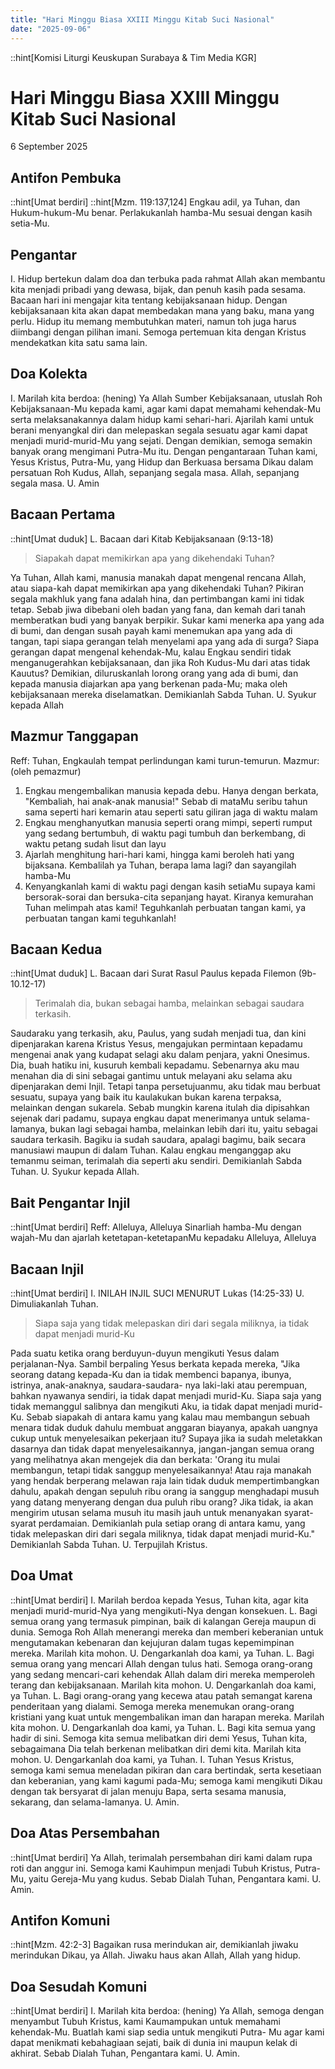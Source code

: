 ```yaml
---
title: "Hari Minggu Biasa XXIII Minggu Kitab Suci Nasional"
date: "2025-09-06"
---
```

::hint[Komisi Liturgi Keuskupan Surabaya & Tim Media KGR]
# Hari Minggu Biasa XXIII Minggu Kitab Suci Nasional
6 September 2025


## Antifon Pembuka
::hint[Umat berdiri]
::hint[Mzm. 119:137,124]
Engkau adil, ya Tuhan, dan Hukum-hukum-Mu benar. Perlakukanlah hamba-Mu sesuai dengan kasih setia-Mu. 

## Pengantar
I. Hidup bertekun dalam doa dan terbuka pada rahmat Allah akan membantu kita menjadi pribadi yang dewasa, bijak, dan penuh kasih pada sesama. Bacaan hari ini mengajar kita tentang kebijaksanaan hidup. Dengan kebijaksanaan kita akan dapat membedakan mana yang baku, mana yang perlu. Hidup itu memang membutuhkan materi, namun toh juga harus diimbangi dengan pilihan imani. Semoga pertemuan kita dengan Kristus mendekatkan kita satu sama lain. 

## Doa Kolekta
I. Marilah kita berdoa: (hening)
Ya Allah Sumber Kebijaksanaan, utuslah Roh Kebijaksanaan-Mu kepada kami, agar kami dapat memahami kehendak-Mu serta melaksanakannya dalam hidup kami sehari-hari. Ajarilah kami untuk berani menyangkal diri dan melepaskan segala sesuatu agar kami dapat menjadi murid-murid-Mu yang sejati. Dengan demikian, semoga semakin banyak orang mengimani Putra-Mu itu. Dengan pengantaraan Tuhan kami, Yesus Kristus, Putra-Mu, yang Hidup dan Berkuasa bersama Dikau dalam persatuan Roh Kudus, Allah, sepanjang segala masa. Allah, sepanjang segala masa. U. Amin

## Bacaan Pertama
::hint[Umat duduk]
L. Bacaan dari Kitab Kebijaksanaan (9:13-18)
> Siapakah dapat memikirkan apa yang dikehendaki Tuhan? 

Ya Tuhan, Allah kami, manusia manakah dapat mengenal rencana Allah, atau siapa-kah dapat memikirkan apa yang dikehendaki Tuhan? Pikiran segala makhluk yang fana adalah hina, dan pertimbangan kami ini tidak tetap. Sebab jiwa dibebani oleh badan yang fana, dan kemah dari tanah memberatkan budi yang banyak berpikir. Sukar kami menerka apa yang ada di bumi, dan dengan susah payah kami menemukan apa yang ada di tangan, tapi siapa gerangan telah menyelami apa yang ada di surga? Siapa gerangan dapat mengenal kehendak-Mu, kalau Engkau sendiri tidak menganugerahkan kebijaksanaan, dan jika Roh Kudus-Mu dari atas tidak Kauutus? Demikian, diluruskanlah lorong orang yang ada di bumi, dan kepada manusia diajarkan apa yang berkenan pada-Mu; maka oleh kebijaksanaan mereka diselamatkan. Demikianlah Sabda Tuhan. 
U. Syukur kepada Allah

## Mazmur Tanggapan
Reff: Tuhan, Engkaulah tempat perlindungan kami turun-temurun. 
Mazmur: (oleh pemazmur)
1. Engkau mengembalikan manusia kepada debu. Hanya dengan berkata, "Kembaliah, hai anak-anak manusia!" Sebab di mataMu seribu tahun sama seperti hari kemarin atau seperti satu giliran jaga di waktu malam
2. Engkau menghanyutkan manusia seperti orang mimpi, seperti rumput yang sedang bertumbuh, di waktu pagi tumbuh dan berkembang, di waktu petang sudah lisut dan layu
3. Ajarlah menghitung hari-hari kami, hingga kami beroleh hati yang bijaksana. Kembalilah ya Tuhan, berapa lama lagi? dan sayangilah hamba-Mu
4. Kenyangkanlah kami di waktu pagi dengan kasih setiaMu supaya kami bersorak-sorai dan bersuka-cita sepanjang hayat. Kiranya kemurahan Tuhan melimpah atas kami! Teguhkanlah perbuatan tangan kami, ya perbuatan tangan kami teguhkanlah!

## Bacaan Kedua
::hint[Umat duduk]
L. Bacaan dari Surat Rasul Paulus kepada Filemon (9b-10.12-17) 
> Terimalah dia, bukan sebagai hamba, melainkan sebagai saudara terkasih.

Saudaraku yang terkasih, aku, Paulus, yang sudah menjadi tua, dan kini dipenjarakan karena Kristus Yesus, mengajukan permintaan kepadamu mengenai anak yang kudapat selagi aku dalam penjara, yakni Onesimus. Dia, buah hatiku ini, kusuruh kembali kepadamu. Sebenarnya aku mau menahan dia di sini sebagai gantimu untuk melayani aku selama aku dipenjarakan demi Injil. Tetapi tanpa persetujuanmu, aku tidak mau berbuat sesuatu, supaya yang baik itu kaulakukan bukan karena terpaksa, melainkan dengan sukarela. Sebab mungkin karena itulah dia dipisahkan sejenak dari padamu, supaya engkau dapat menerimanya untuk selama-lamanya, bukan lagi sebagai hamba, melainkan lebih dari itu, yaitu sebagai saudara terkasih. Bagiku ia sudah saudara, apalagi bagimu, baik secara manusiawi maupun di dalam Tuhan. Kalau engkau menganggap aku temanmu seiman, terimalah dia seperti aku sendiri. 
Demikianlah Sabda Tuhan. 
U. Syukur kepada Allah. 

## Bait Pengantar Injil
::hint[Umat berdiri]
Reff: Alleluya, Alleluya
Sinarliah hamba-Mu dengan wajah-Mu dan ajarlah ketetapan-ketetapanMu kepadaku
Alleluya, Alleluya

## Bacaan Injil
::hint[Umat berdiri]
I. INILAH INJIL SUCI MENURUT Lukas (14:25-33) 
U. Dimuliakanlah Tuhan.
> Siapa saja yang tidak melepaskan diri dari segala miliknya, ia tidak dapat menjadi murid-Ku

Pada suatu ketika orang berduyun-duyun mengikuti Yesus dalam perjalanan-Nya. Sambil berpaling Yesus berkata kepada mereka, "Jika seorang datang kepada-Ku dan ia tidak membenci bapanya, ibunya, istrinya, anak-anaknya, saudara-saudara- nya laki-laki atau perempuan, bahkan nyawanya sendiri, ia tidak dapat menjadi murid-Ku. Siapa saja yang tidak memanggul salibnya dan mengikuti Aku, ia tidak dapat menjadi murid-Ku. Sebab siapakah di antara kamu yang kalau mau membangun sebuah menara tidak duduk dahulu membuat anggaran biayanya, apakah uangnya cukup untuk menyelesaikan pekerjaan itu? Supaya jika ia sudah meletakkan dasarnya dan tidak dapat menyelesaikannya, jangan-jangan semua orang yang melihatnya akan mengejek dia dan berkata: 'Orang itu mulai membangun, tetapi tidak sanggup menyelesaikannya! Atau raja manakah yang hendak berperang melawan raja lain tidak duduk mempertimbangkan dahulu, apakah dengan sepuluh ribu orang ia sanggup menghadapi musuh yang datang menyerang dengan dua puluh ribu orang? Jika tidak, ia akan mengirim utusan selama musuh itu masih jauh untuk menanyakan syarat-syarat perdamaian. Demikianlah pula setiap orang di antara kamu, yang tidak melepaskan diri dari segala miliknya, tidak dapat menjadi murid-Ku."  Demikianlah Sabda Tuhan. 
U. Terpujilah Kristus. 

## Doa Umat
::hint[Umat berdiri]
I. Marilah berdoa kepada Yesus, Tuhan kita, agar kita menjadi murid-murid-Nya yang mengikuti-Nya dengan konsekuen. 
L. Bagi semua orang yang termasuk pimpinan, baik di kalangan Gereja maupun di dunia. Semoga Roh Allah menerangi mereka dan memberi keberanian untuk mengutamakan kebenaran dan kejujuran dalam tugas kepemimpinan mereka. Marilah kita mohon. 
U. Dengarkanlah doa kami, ya Tuhan. 
L. Bagi semua orang yang mencari Allah dengan tulus hati. Semoga orang-orang yang sedang mencari-cari kehendak Allah dalam diri mereka memperoleh terang dan kebijaksanaan. Marilah kita mohon. 
U. Dengarkanlah doa kami, ya Tuhan. 
L. Bagi orang-orang yang kecewa atau patah semangat karena penderitaan yang dialami. Semoga mereka menemukan orang-orang kristiani yang kuat untuk mengembalikan iman dan harapan mereka. Marilah kita mohon. 
U. Dengarkanlah doa kami, ya Tuhan. 
L. Bagi kita semua yang hadir di sini. Semoga kita semua melibatkan diri demi Yesus, Tuhan kita, sebagaimana Dia telah berkenan melibatkan diri demi kita. Marilah kita mohon. 
U. Dengarkanlah doa kami, ya Tuhan. 
I. Tuhan Yesus Kristus, semoga kami semua meneladan pikiran dan cara bertindak, serta kesetiaan dan keberanian, yang kami kagumi pada-Mu; semoga kami mengikuti Dikau dengan tak bersyarat di jalan menuju Bapa, serta sesama manusia, sekarang, dan selama-lamanya. 
U. Amin. 

## Doa Atas Persembahan
::hint[Umat berdiri]
Ya Allah, terimalah persembahan diri kami dalam rupa roti dan anggur ini. Semoga kami Kauhimpun menjadi Tubuh Kristus, Putra-Mu, yaitu Gereja-Mu yang kudus. Sebab Dialah Tuhan, Pengantara kami. 
U. Amin. 

## Antifon Komuni
::hint[Mzm. 42:2-3]
Bagaikan rusa merindukan air, demikianlah jiwaku merindukan Dikau, ya Allah. Jiwaku haus akan Allah, Allah yang hidup. 

## Doa Sesudah Komuni
::hint[Umat berdiri]
I. Marilah kita berdoa: (hening)
Ya Allah, semoga dengan menyambut Tubuh Kristus, kami Kaumampukan untuk memahami kehendak-Mu. Buatlah kami siap sedia untuk mengikuti Putra- Mu agar kami dapat menikmati kebahagiaan sejati, baik di dunia ini maupun kelak di akhirat. Sebab Dialah Tuhan, Pengantara kami. 
U. Amin. 

